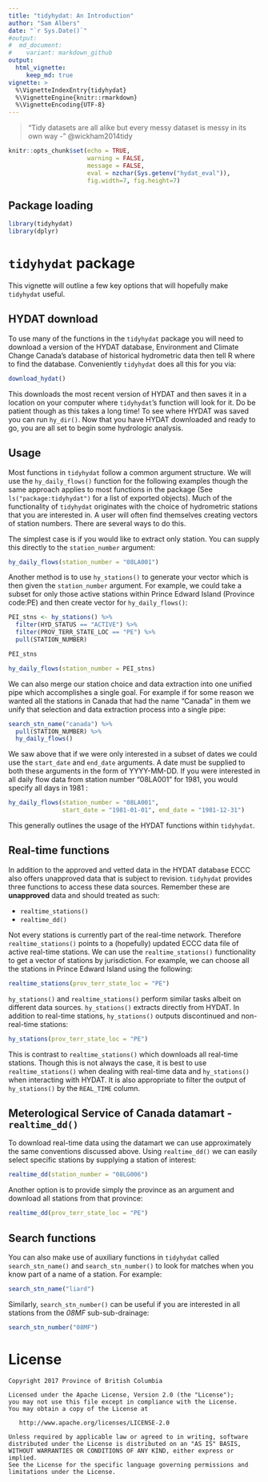 ```yaml
---
title: "tidyhydat: An Introduction"
author: "Sam Albers"
date: "`r Sys.Date()`"
#output:
#  md_document:
#    variant: markdown_github
output:
  html_vignette:
     keep_md: true
vignette: >
  %\VignetteIndexEntry{tidyhydat}
  %\VignetteEngine{knitr::rmarkdown}
  %\VignetteEncoding{UTF-8}
---
```


> "Tidy datasets are all alike but every messy dataset is messy in its own way - "
@wickham2014tidy

```r
knitr::opts_chunk$set(echo = TRUE, 
                      warning = FALSE, 
                      message = FALSE, 
                      eval = nzchar(Sys.getenv("hydat_eval")),
                      fig.width=7, fig.height=7)
```
## Package loading
```r
library(tidyhydat)
library(dplyr)
```

# `tidyhydat` package
This vignette will outline a few key options that will hopefully make `tidyhydat` useful.  

## HYDAT download
To use many of the functions in the `tidyhydat` package you will need to download a version of the HYDAT database, Environment and Climate Change Canada's database of historical hydrometric data then tell R where to find the database. Conveniently `tidyhydat` does all this for you via:
```r
download_hydat()
```
This downloads the most recent version of HYDAT and then saves it in a location on your computer where `tidyhydat`'s function will look for it. Do be patient though as this takes a long time! To see where HYDAT was saved you can run `hy_dir()`. Now that you have HYDAT downloaded and ready to go, you are all set to begin some hydrologic analysis.
  
## Usage
Most functions in `tidyhydat` follow a common argument structure. We will use the `hy_daily_flows()` function for the following examples though the same approach applies to most functions in the package (See `ls("package:tidyhydat")` for a list of exported objects). Much of the functionality of `tidyhydat` originates with the choice of hydrometric stations that you are interested in. A user will often find themselves creating vectors of station numbers. There are several ways to do this. 

The simplest case is if you would like to extract only station. You can supply this directly to the `station_number` argument:
```r
hy_daily_flows(station_number = "08LA001")
```

Another method is to use `hy_stations()` to generate your vector which is then given the `station_number` argument. For example, we could take a subset for only those active stations within Prince Edward Island (Province code:PE) and then create vector for `hy_daily_flows()`:

```r
PEI_stns <- hy_stations() %>%
  filter(HYD_STATUS == "ACTIVE") %>%
  filter(PROV_TERR_STATE_LOC == "PE") %>%
  pull(STATION_NUMBER)

PEI_stns

hy_daily_flows(station_number = PEI_stns)
```

We can also merge our station choice and data extraction into one unified pipe which accomplishes a single goal. For example if for some reason we wanted all the stations in Canada that had the name "Canada" in them we unify that selection and data extraction process into a single pipe:
```r
search_stn_name("canada") %>%
  pull(STATION_NUMBER) %>%
  hy_daily_flows()
```

We saw above that if we were only interested in a subset of dates we could use the `start_date` and `end_date` arguments. A date must be supplied to both these arguments in the form of YYYY-MM-DD. If you were interested in all daily flow data from station number "08LA001" for 1981, you would specify all days in 1981 :
```r
hy_daily_flows(station_number = "08LA001", 
               start_date = "1981-01-01", end_date = "1981-12-31")
```

This generally outlines the usage of the HYDAT functions within `tidyhydat`. 

## Real-time functions
In addition to the approved and vetted data in the HYDAT database ECCC also offers unapproved data that is subject to revision. `tidyhydat` provides three functions to access these data sources. Remember these are **unapproved** data and should treated as such:

- `realtime_stations()`
- `realtime_dd()`

Not every stations is currently part of the real-time network. Therefore `realtime_stations()` points to a (hopefully) updated ECCC data file of active real-time stations. We can use the `realtime_stations()` functionality to get a vector of stations by jurisdiction. For example, we can choose all the stations in Prince Edward Island using the following:
```r
realtime_stations(prov_terr_state_loc = "PE")
```

`hy_stations()` and `realtime_stations()` perform similar tasks albeit on different data sources. `hy_stations()` extracts directly from HYDAT. In addition to real-time stations, `hy_stations()` outputs discontinued and non-real-time stations:
```r
hy_stations(prov_terr_state_loc = "PE")
```

This is contrast to `realtime_stations()` which downloads all real-time stations. Though this is not always the case, it is best to use `realtime_stations()` when dealing with real-time data and `hy_stations()` when interacting with HYDAT. It is also appropriate to filter the output of `hy_stations()` by the `REAL_TIME` column.   

## Meterological Service of Canada datamart - `realtime_dd()`
To download real-time data using the datamart we can use approximately the same conventions discussed above. Using `realtime_dd()` we can easily select specific stations by supplying a station of interest:
```r
realtime_dd(station_number = "08LG006")
```
Another option is to provide simply the province as an argument and download all stations from that province:
```r
realtime_dd(prov_terr_state_loc = "PE")
```

## Search functions
You can also make use of auxiliary functions in `tidyhydat` called `search_stn_name()` and `search_stn_number()` to look for matches when you know part of a name of a station. For example:
```r
search_stn_name("liard")
```
Similarly, `search_stn_number()` can be useful if you are interested in all stations from the *08MF* sub-sub-drainage:
```r
search_stn_number("08MF")
```

# License

    Copyright 2017 Province of British Columbia

    Licensed under the Apache License, Version 2.0 (the "License");
    you may not use this file except in compliance with the License.
    You may obtain a copy of the License at 

       http://www.apache.org/licenses/LICENSE-2.0

    Unless required by applicable law or agreed to in writing, software
    distributed under the License is distributed on an "AS IS" BASIS,
    WITHOUT WARRANTIES OR CONDITIONS OF ANY KIND, either express or implied.
    See the License for the specific language governing permissions and
    limitations under the License.
